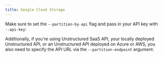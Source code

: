 ```yaml
---
title: Google Cloud Storage
---
```



<SharedContentGCS/>

Make sure to set the `--partition-by-api` flag and pass in your API key with `--api-key`:


<CodeGroup>

  <GCSAPISh />

  <GCSAPIPy />

</CodeGroup>

Additionally, if you're using Unstructured SaaS API, your locally deployed Unstructured API, or an Unstructured API
deployed on Azure or AWS, you also need to specify the API URL via the `--partition-endpoint` argument.